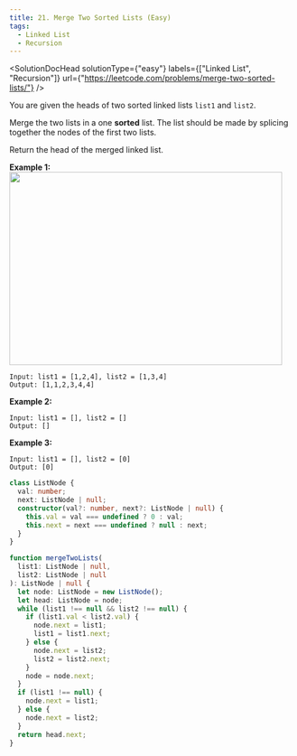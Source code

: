 ```yaml
---
title: 21. Merge Two Sorted Lists (Easy)
tags:
  - Linked List
  - Recursion
---
```



<SolutionDocHead
  solutionType={"easy"}
  labels={["Linked List", "Recursion"]}
  url={"https://leetcode.com/problems/merge-two-sorted-lists/"}
/>

You are given the heads of two sorted linked lists `list1` and `list2`.

Merge the two lists in a one <b>sorted</b> list. The list should be made by splicing together the nodes of the first two lists.

Return the head of the merged linked list.

<b>Example 1:</b>
<br />
<img src={imageURL} width="483" height="342" />

```
Input: list1 = [1,2,4], list2 = [1,3,4]
Output: [1,1,2,3,4,4]
```

<b>Example 2:</b>

```
Input: list1 = [], list2 = []
Output: []
```

<b>Example 3:</b>

```
Input: list1 = [], list2 = [0]
Output: [0]
```

```ts title=solution.ts
class ListNode {
  val: number;
  next: ListNode | null;
  constructor(val?: number, next?: ListNode | null) {
    this.val = val === undefined ? 0 : val;
    this.next = next === undefined ? null : next;
  }
}

function mergeTwoLists(
  list1: ListNode | null,
  list2: ListNode | null
): ListNode | null {
  let node: ListNode = new ListNode();
  let head: ListNode = node;
  while (list1 !== null && list2 !== null) {
    if (list1.val < list2.val) {
      node.next = list1;
      list1 = list1.next;
    } else {
      node.next = list2;
      list2 = list2.next;
    }
    node = node.next;
  }
  if (list1 !== null) {
    node.next = list1;
  } else {
    node.next = list2;
  }
  return head.next;
}
```
